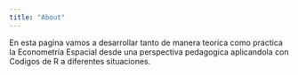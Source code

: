 ```yaml
---
title: "About"
---
```


En esta pagina vamos a desarrollar tanto de manera teorica como practica la Econometría Espacial desde una perspectiva pedagogica aplicandola con Codigos de R a diferentes situaciones.
